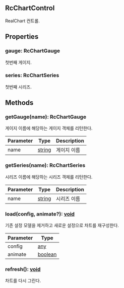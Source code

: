 ## RcChartControl
            
            
            
RealChart 컨트롤.

            



## Properties
### gauge: RcChartGauge
첫번째 게이지.

### series: RcChartSeries
첫번째 시리즈.


## Methods
### getGauge(name): RcChartGauge
게이지 이름에 해당하는 게이지 객체를 리턴한다.



| Parameter | Type | Description |
| ----------- | ----------- | ----------- |
| name | [string](https://developer.mozilla.org/en-US/docs/Web/JavaScript/Reference/Global_Objects/String) | 게이지 이름 |
### getSeries(name): RcChartSeries
시리즈 이름에 해당하는 시리즈 객체를 리턴한다.



| Parameter | Type | Description |
| ----------- | ----------- | ----------- |
| name | [string](https://developer.mozilla.org/en-US/docs/Web/JavaScript/Reference/Global_Objects/String) | 시리즈 이름 |
### load(config, animate?): [void](https://developer.mozilla.org/en-US/docs/Web/JavaScript/Reference/Global_Objects/undefined)
기존 설정 모델을 제거하고 새로운 설정으로 차트를 재구성한다.



| Parameter | Type |
| ----------- | ----------- |
| config | [any](https://www.typescriptlang.org/docs/handbook/2/everyday-types.html#any) |
| animate | [boolean](https://developer.mozilla.org/en-US/docs/Web/JavaScript/Reference/Global_Objects/Boolean) |
### refresh(): [void](https://developer.mozilla.org/en-US/docs/Web/JavaScript/Reference/Global_Objects/undefined)
차트를 다시 그린다.